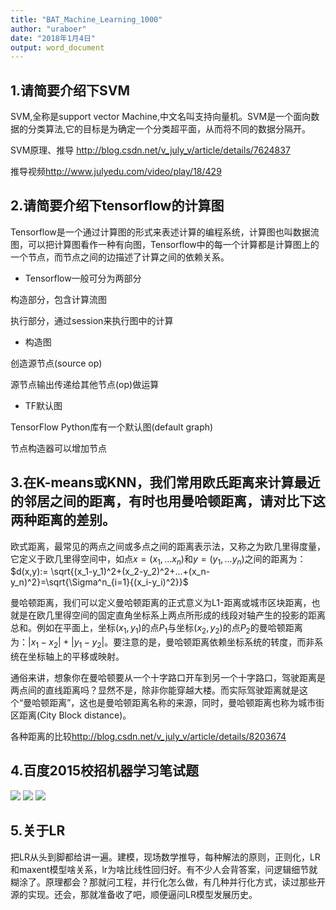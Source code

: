 ```yaml
---
title: "BAT_Machine_Learning_1000"
author: "uraboer"
date: "2018年1月4日"
output: word_document
---
```


## 1.请简要介绍下SVM

SVM,全称是support vector Machine,中文名叫支持向量机。SVM是一个面向数据的分类算法,它的目标是为确定一个分类超平面，从而将不同的数据分隔开。

SVM原理、推导 <http://blog.csdn.net/v_july_v/article/details/7624837>

推导视频<http://www.julyedu.com/video/play/18/429>


## 2.请简要介绍下tensorflow的计算图

Tensorflow是一个通过计算图的形式来表述计算的编程系统，计算图也叫数据流图，可以把计算图看作一种有向图，Tensorflow中的每一个计算都是计算图上的一个节点，而节点之间的边描述了计算之间的依赖关系。

- Tensorflow一般可分为两部分

构造部分，包含计算流图

执行部分，通过session来执行图中的计算

- 构造图

创造源节点(source op)

源节点输出传递给其他节点(op)做运算

- TF默认图

TensorFlow Python库有一个默认图(default graph)

节点构造器可以增加节点
  

## 3.在K-means或KNN，我们常用欧氏距离来计算最近的邻居之间的距离，有时也用曼哈顿距离，请对比下这两种距离的差别。

欧式距离，最常见的两点之间或多点之间的距离表示法，又称之为欧几里得度量，它定义于欧几里得空间中，如点$x=(x_1,...x_n)$和$y=(y_1,...y_n)$之间的距离为：$d(x,y):= \sqrt{(x_1-y_1)^2+(x_2-y_2)^2+...+(x_n-y_n)^2}=\sqrt{\Sigma^n_{i=1}{(x_i-y_i)^2}}$
  
曼哈顿距离，我们可以定义曼哈顿距离的正式意义为L1-距离或城市区块距离，也就是在欧几里得空间的固定直角坐标系上两点所形成的线段对轴产生的投影的距离总和。例如在平面上，坐标$(x_1,y_1)$的点$P_1$与坐标$(x_2,y_2)$的点$P_2$的曼哈顿距离为：$|x_1-x_2|+|y_1-y_2|$。要注意的是，曼哈顿距离依赖坐标系统的转度，而非系统在坐标轴上的平移或映射。

通俗来讲，想象你在曼哈顿要从一个十字路口开车到另一个十字路口，驾驶距离是两点间的直线距离吗？显然不是，除非你能穿越大楼。而实际驾驶距离就是这个“曼哈顿距离”，这也是曼哈顿距离名称的来源，同时，曼哈顿距离也称为城市街区距离(City Block distance)。

各种距离的比较<http://blog.csdn.net/v_july_v/article/details/8203674>


## 4.百度2015校招机器学习笔试题

![](F:/workspace_r/learning_path/baiduxiaozhao_01.jpg)
![](F:/workspace_r/learning_path/baiduxiaozhao_02.jpg)
![](F:/workspace_r/learning_path/baiduxiaozhao_03.jpg)


## 5.关于LR
把LR从头到脚都给讲一遍。建模，现场数学推导，每种解法的原则，正则化，LR和maxent模型啥关系，lr为啥比线性回归好。有不少人会背答案，问逻辑细节就糊涂了。原理都会？那就问工程，并行化怎么做，有几种并行化方式，读过那些开源的实现。还会，那就准备收了吧，顺便逼问LR模型发展历史。


























